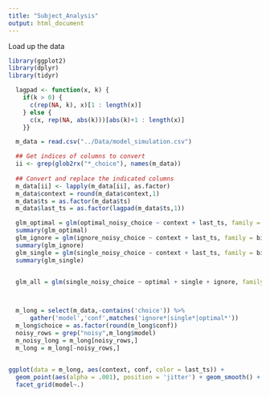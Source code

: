 ```yaml
---
title: "Subject_Analysis"
output: html_document
---
```


Load up the data

```r
library(ggplot2)
library(dplyr)
library(tidyr)
```

```r
  lagpad <- function(x, k) {
    if(k > 0) {
      c(rep(NA, k), x)[1 : length(x)] 
    } else {
      c(x, rep(NA, abs(k)))[abs(k)+1 : length(x)]
    }}
```

```r
  m_data = read.csv("../Data/model_simulation.csv")

  ## Get indices of columns to convert
  ii <- grep(glob2rx("*_choice"), names(m_data))
  
  ## Convert and replace the indicated columns
  m_data[ii] <- lapply(m_data[ii], as.factor)
  m_data$context = round(m_data$context,1)
  m_data$ts = as.factor(m_data$ts)
  m_data$last_ts = as.factor(lagpad(m_data$ts,1))
```

```r
  glm_optimal = glm(optimal_noisy_choice ~ context + last_ts, family = binomial, data = m_data)
  summary(glm_optimal)
  glm_ignore = glm(ignore_noisy_choice ~ context + last_ts, family = binomial, data = m_data)
  summary(glm_ignore)
  glm_single = glm(single_noisy_choice ~ context + last_ts, family = binomial, data = m_data)
  summary(glm_single)


  glm_all = glm(single_noisy_choice ~ optimal + single + ignore, family = binomial, data = m_data)

  
```


```r
  m_long = select(m_data,-contains('choice')) %>%
      gather('model','conf',matches('ignore*|single*|optimal*'))
  m_long$choice = as.factor(round(m_long$conf))
  noisy_rows = grep("noisy",m_long$model)
  m_noisy_long = m_long[noisy_rows,]
  m_long = m_long[-noisy_rows,]
  
```

```r
ggplot(data = m_long, aes(context, conf, color = last_ts)) +
  geom_point(aes(alpha = .001), position = 'jitter') + geom_smooth() +
  facet_grid(model~.)

```
